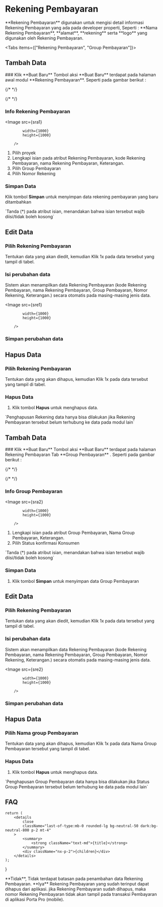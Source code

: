 


# Rekening Pembayaran

<div style={{ padding: "1rem" }}>
    **Rekening Pembayaran** digunakan untuk mengisi detail informasi Rekening Pembayaran yang ada pada developer properti, Seperti : **Nama Rekening Pembayaran**, **alamat**, **rekening** serta **logo** yang digunakan oleh Rekening Pembayaran.
</div>

<Tabs items={["Rekening Pembayaran", "Group Pembayaran"]}>
<Tab>
## Tambah Data

<Steps>
### Klik **Buat Baru**
Tombol aksi **Buat Baru** terdapat pada halaman awal modul **Rekening Pembayaran**. Seperti pada gambar berikut :

{/* <Bleed> */}

{/* </Bleed> */}

### Info Rekening Pembayaran

<Image
            src={sra1}
            
            width={1000}
            height={1000}
                
        />

1. Pilih proyek
2. Lengkapi isian pada atribut Rekening Pembayaran, kode Rekening Pembayaran, nama Rekening Pembayaran, Keterangan.
3. Pilih Group Pembayaran
4. Pilih Nomor Rekening

### Simpan Data

Klik tombol **Simpan** untuk menyimpan data rekening pembayaran yang baru ditambahkan

<Callout type="info" emoji="ℹ️">
    `Tanda (*) pada atribut isian, menandakan bahwa isian tersebut wajib diisi/tidak boleh kosong`
</Callout>






</Steps>

## Edit Data

<Steps>

### Pilih Rekening Pembayaran

Tentukan data yang akan diedit, kemudian Klik 1x pada data tersebut yang
tampil di tabel.


### Isi perubahan data

Sistem akan menampilkan data Rekening Pembayaran (kode Rekening Pembayaran, nama Rekening Pembayaran, Group Pembayaran, Nomor Rekening, Keterangan.) secara otomatis pada masing-masing jenis data.

<Image
            src={sre1}
            
            width={1000}
            height={1000}
                
        />

### Simpan perubahan data



</Steps>

## Hapus Data

<Steps>

### Pilih Rekening Pembayaran

Tentukan data yang akan dihapus, kemudian Klik 1x pada data tersebut yang
tampil di tabel.


### Hapus Data

1. Klik tombol **Hapus** untuk menghapus data.


<Callout type="error" emoji="️🚫">
  `Penghapusan Rekening data hanya bisa dilakukan jika Rekening Pembayaran tersebut belum terhubung ke data pada modul lain`
</Callout>

</Steps>
</Tab>

<Tab>

## Tambah Data

<Steps>
### Klik **Buat Baru**
Tombol aksi **Buat Baru** terdapat pada halaman Rekening Pembayaran Tab **Group Pembayaran** . Seperti pada gambar berikut :

{/* <Bleed> */}

{/* </Bleed> */}

### Info Group Pembayaran

<Image
            src={sra2}
            
            width={1000}
            height={1000}
                
        />

1. Lengkapi isian pada atribut Group Pembayaran, Nama Group Pembayaran, Keterangan.
2. Pilih Status konfirmasi Konsumen

<Callout type="info" emoji="ℹ️">
    `Tanda (*) pada atribut isian, menandakan bahwa isian tersebut wajib diisi/tidak boleh kosong`
</Callout>

### Simpan Data

1. Klik tombol **Simpan** untuk menyimpan data Group Pembayaran

</Steps>

## Edit Data

<Steps>

### Pilih Rekening Pembayaran

Tentukan data yang akan diedit, kemudian Klik 1x pada data tersebut yang
tampil di tabel.


### Isi perubahan data

Sistem akan menampilkan data Rekening Pembayaran (kode Rekening Pembayaran, nama Rekening Pembayaran, Group Pembayaran, Nomor Rekening, Keterangan.) secara otomatis pada masing-masing jenis data.

<Image
            src={sre2}
            
            width={1000}
            height={1000}
                
        />

### Simpan perubahan data

</Steps>

## Hapus Data

<Steps>

### Pilih Nama group Pembayaran

Tentukan data yang akan dihapus, kemudian Klik 1x pada data Nama Group Pembayaran tersebut yang
tampil di tabel.


### Hapus Data

1. Klik tombol **Hapus** untuk menghapus data.


<Callout type="error" emoji="️🚫">
  `Penghapusan Group Pembayaran data hanya bisa dilakukan jika Status Group Pembayaran tersebut belum terhubung ke data pada modul lain`
</Callout>

</Steps>

</Tab>


</Tabs>

## FAQ

    return (
        <details
            close
            className="last-of-type:mb-0 rounded-lg bg-neutral-50 dark:bg-neutral-800 p-2 mt-4"
        >
            <summary>
                <strong className="text-md">{title}</strong>
            </summary>
            <div className="nx-p-2">{children}</div>
        </details>
    );
}

<FAQBox title="Apakah terdapat batasan pada penambahan Rekening Pembayaran ?">
  **Tidak**, Tidak terdapat batasan pada penambahan data Rekening Pembayaran. 
  
</FAQBox>

<FAQBox title="Apakah data Rekening Pembayaran dapat dihapus ?">
  **Iya** Rekening Pembayaran yang sudah terinput dapat dihapus dari aplikasi.
  jika Rekening Pembayaran sudah dihapus, maka nomor Rekening Pembayaran tidak akan tampil pada transaksi Pembayaran di aplikasi Porta Pro (mobile).
</FAQBox>
